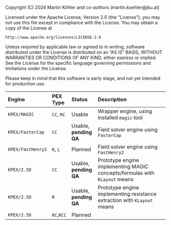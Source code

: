::: {.content-hidden}
Copyright (C) 2024 Martin Köhler and co-authors (martin.koehler@jku.at)

Licensed under the Apache License, Version 2.0 (the "License");
you may not use this file except in compliance with the License.
You may obtain a copy of the License at

    http://www.apache.org/licenses/LICENSE-2.0

Unless required by applicable law or agreed to in writing, software
distributed under the License is distributed on an "AS IS" BASIS,
WITHOUT WARRANTIES OR CONDITIONS OF ANY KIND, either express or implied.
See the License for the specific language governing permissions and
limitations under the License.
:::

::: {.callout-warning}
Please keep in mind that this software is early stage, and not yet intended for production use.
:::

| Engine             | PEX Type   | Status                 | Description                                                                |
|:------------------ |:---------- |:---------------------- |:-------------------------------------------------------------------------- |
| `KPEX/MAGIC`       | `CC`, `RC` | Usable                 | Wrapper engine, using installed `magic` tool                               |
| `KPEX/FasterCap`   | `CC`       | Usable, **pending QA** | Field solver engine using `FasterCap`                                      |
| `KPEX/FastHenry2`  | `R`, `L`   | Planned                | Field solver engine using `FastHenry2`                                     |
| `KPEX/2.5D`        | `CC`       | Usable, **pending QA** | Prototype engine implementing MAGIC concepts/formulas with `KLayout` means |
| `KPEX/2.5D`        | `R`        | Usable, **pending QA** | Prototype engine implementing resistance extraction with `KLayout` means   |
| `KPEX/2.5D`        | `RC`,`RCC` | Planned                |                                                                            |

